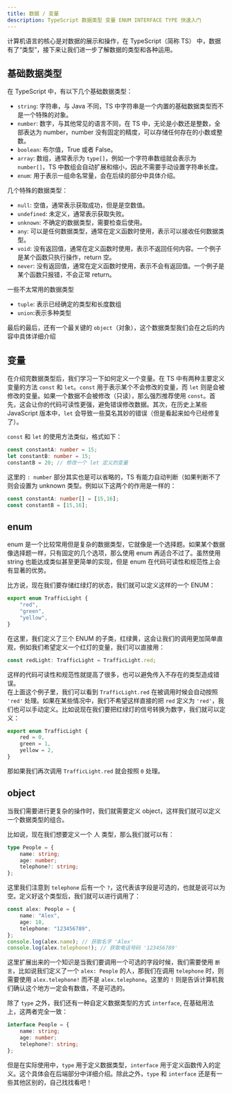 ```yaml
---
title: 数据 / 变量
description: TypeScript 数据类型 变量 ENUM INTERFACE TYPE 快速入门
---
```

计算机语言的核心是对数据的展示和操作，在 TypeScript（简称 TS） 中，数据有了“类型”，接下来让我们进一步了解数据的类型和各种运用。
## 基础数据类型
在 TypeScript 中，有以下几个基础数据类型：
- `string`: 字符串，与 Java 不同，TS 中字符串是一个内置的基础数据类型而不是一个特殊的对象。
- `number`: 数字，与其他常见的语言不同，在 TS 中，无论是小数还是整数，全部表达为 number，number 没有固定的精度，可以存储任何存在的小数或整数。
- `boolean`: 布尔值，True 或者 False。
- `array`: 数组，通常表示为 `type[]`，例如一个字符串数组就会表示为 `number[]`，TS 中数组会自动扩展和缩小，因此不需要手动设置字符串长度。
- `enum`: 用于表示一组命名常量，会在后续的部分中具体介绍。  

几个特殊的数据类型：
- `null`: 空值，通常表示获取成功，但是是空数值。
- `undefined`: 未定义，通常表示获取失败。
- `unknown`: 不确定的数据类型，需要检查后使用。
- `any`: 可以是任何数据类型，通常在定义函数时使用，表示可以接收任何数据类型。
- `void`: 没有返回值，通常在定义函数时使用，表示不返回任何内容。一个例子是某个函数只执行操作，return 空。
- `never`: 没有返回值，通常在定义函数时使用，表示不会有返回值。一个例子是某个函数只报错，不会正常 return。  

一些不太常用的数据类型
- `tuple`: 表示已经确定的类型和长度数组
- `union`:表示多种类型  

最后的最后，还有一个最关键的 `object`（对象），这个数据类型我们会在之后的内容中具体详细介绍

## 变量
在介绍完数据类型后，我们学习一下如何定义一个变量。在 TS 中有两种主要定义变量的方法 `const` 和 `let`。`const` 用于表示某个不会修改的变量，而 `let` 则是会被修改的变量。如果一个数据不会被修改（只读），那么强烈推荐使用 `const`。首先，这会让你的代码可读性更强，避免错误修改数据。其次，在历史上某些 JavaScript 版本中，`let` 会导致一些莫名其妙的错误（但是看起来如今已经修复了）。

`const` 和 `let` 的使用方法类似，格式如下：
```typescript
const constantA: number = 15;
let constantB: number = 15;
constantB = 20; // 修改一个 let 定义的变量
```
这里的 `: number` 部分其实也是可以省略的，TS 有能力自动判断（如果判断不了则会设置为 unknown 类型。例如以下这两个的作用是一样的：
```typescript
const constantA: number[] = [15,16];
const constantB = [15,16];
```

## enum
enum 是一个比较常用但是复杂的数据类型，它就像是一个选择题。如果某个数据像选择题一样，只有固定的几个选项，那么使用 enum 再适合不过了。虽然使用 string 也能达成类似甚至更简单的实现，但是 enum 在代码可读性和规范性上会有显著的优势。  

比方说，现在我们要存储红绿灯的状态，我们就可以定义这样的一个 ENUM：
```typescript
export enum TrafficLight {
    "red", 
    "green", 
    "yellow", 
}
```
在这里，我们定义了三个 ENUM 的子类，红绿黄，这会让我们的调用更加简单直观，例如我们希望定义一个红灯的变量，我们可以直接用：
```typescript
const redLight: TrafficLight = TrafficLight.red;
```
这样的代码可读性和规范性就提高了很多，也可以避免传入不存在的类型造成错误。  
在上面这个例子里，我们可以看到 `TrafficLight.red` 在被调用时候会自动按照 `'red'` 处理。如果在某些情况中，我们不希望这样直接的把 `red` 定义为 `'red'`，我们也可以手动定义。比如说现在我们要把红绿灯的信号转换为数字，我们就可以定义：
```typescript
export enum TrafficLight {
    red = 0, 
    green = 1, 
    yellow = 2, 
}
```
那如果我们再次调用 `TrafficLight.red` 就会按照 `0` 处理。

## object
当我们需要进行更复杂的操作时，我们就需要定义 object，这样我们就可以定义一个数据类型的组合。  

比如说，现在我们想要定义一个 人 类型，那么我们就可以有：
```typescript
type People = {
    name: string;
    age: number;
    telephone?: string;
};
```
这里我们注意到 `telephone` 后有一个 `?`，这代表该字段是可选的，也就是说可以为空。定义好这个类型后，我们就可以进行调用了：
```typescript
const alex: People = {
    name: "Alex",
    age: 18,
    telephone: "123456789",
};
console.log(alex.name); // 获取名字 'Alex'
console.log(alex.telephone!); // 获取电话号码 '123456789'
```
这里扩展出来的一个知识是当我们要调用一个可选的字段时候，我们需要使用 `断言`，比如说我们定义了一个 `alex: People` 的人，那我们在调用 `telephone` 时，则需要使用 `alex.telephone!` 而不是 `alex.telephone`。这里的 `!` 则是告诉计算机我们确认这个地方一定会有数值，不是可选的。

除了 `type` 之外，我们还有一种自定义数据类型的方式 `interface`, 在基础用法上，这两者完全一致：
```typescript
interface People = {
    name: string;
    age: number;
    telephone?: string;
};
```
但是在实际使用中，`type` 用于定义数据类型，`interface` 用于定义函数传入的定义。这个具体会在后端部分中详细介绍。除此之外，`type` 和 `interface` 还是有一些其他区别的，自己找找看吧！